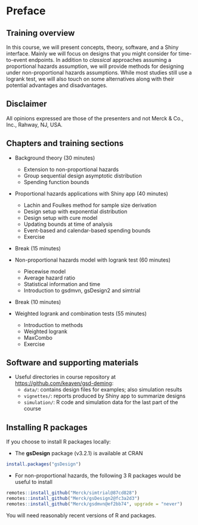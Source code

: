 # Preface {.unnumbered}

## Training overview {.unnumbered}

In this course, we will present concepts, theory, software, and a Shiny interface.
Mainly we will focus on designs that you might consider for time-to-event endpoints.
In addition to *classical* approaches assuming a proportional hazards assumption, we will provide methods for designing under non-proportional hazards assumptions.
While most studies still use a logrank test, we will also touch on some alternatives along with their potential advantages and disadvantages.

::: {.callout-note}
## Disclaimer

All opinions expressed are those of the presenters and not Merck & Co., Inc., Rahway, NJ, USA.
:::

## Chapters and training sections {.unnumbered}

- Background theory (30 minutes)
  - Extension to non-proportional hazards
  - Group sequential design asymptotic distribution
  - Spending function bounds

- Proportional hazards applications with Shiny app (40 minutes)
  - Lachin and Foulkes method for sample size derivation
  - Design setup with exponential distribution
  - Design setup with cure model
  - Updating bounds at time of analysis
  - Event-based and calendar-based spending bounds
  - Exercise

- Break (15 minutes)

- Non-proportional hazards model with logrank test (60 minutes)
  - Piecewise model
  - Average hazard ratio
  - Statistical information and time
  - Introduction to gsdmvn, gsDesign2 and simtrial

- Break (10 minutes)

- Weighted logrank and combination tests (55 minutes)
  - Introduction to methods
  - Weighted logrank
  - MaxCombo
  - Exercise

## Software and supporting materials {.unnumbered}

- Useful directories in course repository at <https://github.com/keaven/gsd-deming>:
  - `data/`: contains design files for examples; also simulation results
  - `vignettes/`: reports produced by Shiny app to summarize designs
  - `simulation/`: R code and simulation data for the last part of the course

## Installing R packages {.unnumbered}

If you choose to install R packages locally:

- The **gsDesign** package (v3.2.1) is available at CRAN

```r
install.packages("gsDesign")
```

- For non-proportional hazards, the following 3 R packages would be useful to install

```r
remotes::install_github("Merck/simtrial@87cd828")
remotes::install_github("Merck/gsDesign2@fc3a2d3")
remotes::install_github("Merck/gsdmvn@ef2bb74", upgrade = "never")
```

You will need reasonably recent versions of R and packages.
